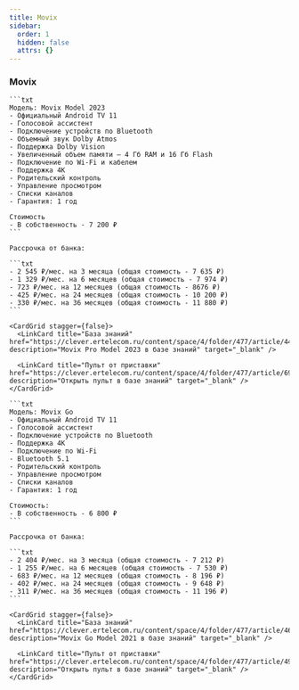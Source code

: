 ```yaml
---
title: Movix
sidebar:
  order: 1
  hidden: false
  attrs: {}
---
```



<CardGrid stagger={false}>
  <LinkCard title="Города с рассрочкой" href="https://clever.ertelecom.ru/content/space/4/folder/635/article/13578/page/0" description="Список городов с доступной рассрочкой в базе знаний" target="_blank" />

  <LinkCard title="Оформление рассрочки" href="https://clever.ertelecom.ru/content/space/4/folder/635/article/13578/page/8" description="Инструкция по оформлению рассрочки в базе знаний" target="_blank" />
</CardGrid>

<LinkCard title="Все приставки" href="https://clever.ertelecom.ru/content/space/4/article/8943" description="Открыть список приставок в базе знаний" target="_blank" />

### Movix

<Tabs>
  <TabItem label="Pro Model 2023">

    ```txt
    Модель: Movix Model 2023
    - Официальный Android TV 11
    - Голосовой ассистент
    - Подключение устройств по Bluetooth
    - Объемный звук Dolby Atmos
    - Поддержка Dolby Vision
    - Увеличенный объем памяти – 4 Гб RAM и 16 Гб Flash
    - Подключение по Wi-Fi и кабелем
    - Поддержка 4К
    - Родительский контроль
    - Управление просмотром
    - Списки каналов
    - Гарантия: 1 год

    Стоимость
    - В собственность - 7 200 ₽
    ```

    Рассрочка от банка:

    ```txt
    - 2 545 ₽/мес. на 3 месяца (общая стоимость - 7 635 ₽)
    - 1 329 ₽/мес. на 6 месяцев (общая стоимость - 7 974 ₽)
    - 723 ₽/мес. на 12 месяцев (общая стоимость - 8676 ₽)
    - 425 ₽/мес. на 24 месяцев (общая стоимость - 10 200 ₽)
    - 330 ₽/мес. на 36 месяцев (общая стоимость - 11 880 ₽)
    ```

    <CardGrid stagger={false}>
      <LinkCard title="База знаний" href="https://clever.ertelecom.ru/content/space/4/folder/477/article/4424" description="Movix Pro Model 2023 в базе знаний" target="_blank" />

      <LinkCard title="Пульт от приставки" href="https://clever.ertelecom.ru/content/space/4/folder/477/article/6947" description="Открыть пульт в базе знаний" target="_blank" />
    </CardGrid>
  </TabItem>

  <TabItem label="Go Model 2021">

    ```txt
    Модель: Movix Go
    - Официальный Android TV 11
    - Голосовой ассистент
    - Подключение устройств по Bluetooth
    - Поддержка 4К
    - Подключение по Wi-Fi
    - Bluetooth 5.1
    - Родительский контроль
    - Управление просмотром
    - Списки каналов
    - Гарантия: 1 год

    Стоимость:
    - В собственность - 6 800 ₽
    ```

    Рассрочка от банка:

    ```txt
    - 2 404 ₽/мес. на 3 месяца (общая стоимость - 7 212 ₽)
    - 1 255 ₽/мес. на 6 месяцев (общая стоимость - 7 530 ₽)
    - 683 ₽/мес. на 12 месяцев (общая стоимость - 8 196 ₽)
    - 402 ₽/мес. на 24 месяцев (общая стоимость - 9 648 ₽)
    - 311 ₽/мес. на 36 месяцев (общая стоимость - 11 196 ₽)
    ```

    <CardGrid stagger={false}>
      <LinkCard title="База знаний" href="https://clever.ertelecom.ru/content/space/4/folder/477/article/4621" description="Movix Go Model 2021 в базе знаний" target="_blank" />

      <LinkCard title="Пульт от приставки" href="https://clever.ertelecom.ru/content/space/4/folder/477/article/4951" description="Открыть пульт в базе знаний" target="_blank" />
    </CardGrid>
  </TabItem>
</Tabs>
